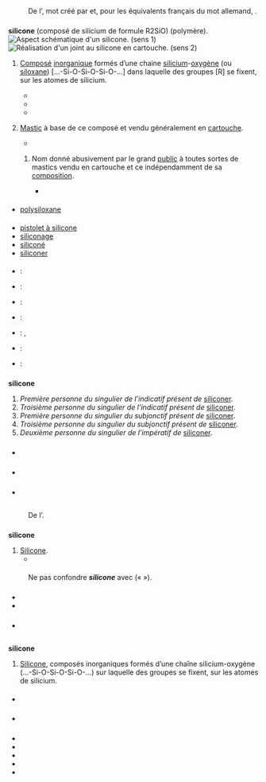 {{voir|siliconé}}

== {{langue|fr}} ==
=== {{S|étymologie}} ===
: {{date|lang=fr|1863}} De l’{{étyl|de|fr|mot=Silikon}}, mot créé par {{w|Friedrich Wöhler}} {{source|''Sur les combinaisons du silicium avec l’oxygène et l’hydrogène'' ds ''Ann. chim. et phys.'', t. 69, page 224}} et, pour les équivalents français du mot allemand, {{composé de|silicium|-one|lang=fr}}.

=== {{S|nom|fr}} ===
{{fr-rég|si.li.kon}}
'''silicone''' {{pron|si.li.kon|fr}} {{f}} (composé de silicium de formule R2SiO) {{m}} (polymère).
[[File:Silicone resin.svg|thumb|Aspect schématique d'un '''silicone'''. (sens 1)]]
[[File:Etanchéification de la bouche d'entrée des déchets et sortie du gaz.jpg|thumb|Réalisation d'un joint au silicone en cartouche. (sens 2)]]
# {{lexique|chimie|fr}} [[composé|Composé]] [[inorganique]] formés d’une chaine [[silicium]]-[[oxygène]] (ou [[siloxane]]) […-Si-O-Si-O-Si-O-…] dans laquelle des groupes [R] se fixent, sur les atomes de silicium.
#* {{exemple | lang=fr
 | Avec ou sans couvercles, en petits cubes ou en forme de cœur, de fleur ou de licorne, les bacs à glaçons sont bien souvent proposés en '''silicone''' ou en plastique.
 | source=Katia Cosse, ''50 règles d’or pour vivre sans plastique'', 2020, page 59}}
#* {{exemple | lang=fr
 | Ce n’est pas parce qu’on s’habille en L.A. Gear et qu’on s’injecte de la '''silicone''' qu’on est plus porté sur le crime que le reste de la population.
 | source=Kyra Davis, ''Sexe, meurtres et cappuccino'', Harlequin, 2007}}
#* {{exemple | lang=fr
 | Paul supputa à l’homme une petite bistouquette quand, au spectacle d’un pénis imposant sans rien devoir à l’adjonction de la '''silicone''', le flambard exposa : « Il vaut mieux un petite courageuse qu’une grosse fainéante ! »
 | source=Alain Babanini, ''Le Collecteur des quotidiens'', [[à compte d’auteur]] (Lulu.com), p.10}}
# {{par extension|fr}} [[mastic|Mastic]] à base de ce composé et vendu généralement en [[cartouche]].
#* {{exemple | lang=fr
 | Un entretien régulier (plaques de cuisson, four, filtre de hotte, robinetterie, baignoire et douche avec leurs joints '''silicone''', cuvette wc, tapis, carrelage, spots, portes, châssis...) conserve l'immeuble en meilleur état et vous.
 | source=Pierre Jammar , ''Tout savoir sur les dégâts locatifs'', Éd. Édipro, 2014}}
## {{par extension|fr}} Nom donné abusivement par le grand [[public#fr-nom-2|public]] à toutes sortes de mastics vendu en cartouche et ce indépendamment de sa [[composition]].
##* {{exemple | lang=fr
 | La cellule est souvent constituée de panneaux modulaires en acier inoxydable dont l'étanchéité est assurée par joints au '''silicone'''.
 | source= Camille Knockaert, ''Le fumage du poisson'', Éd. Ifremer, 2002}}

==== {{S|synonymes}} ====
* [[polysiloxane]]


==== {{S|dérivés}} ====
* [[pistolet à silicone]]
* [[siliconage]]
* [[siliconé]]
* [[siliconer]]

==== {{S|traductions}} ====
{{trad-début|Composé inorganique|1}}
* {{T|de}} : {{trad+|de|Silikon|n}}
* {{T|en}} : {{trad+|en|silicone}}
* {{T|hr}} : {{trad+|hr|silikon}}
* {{T|it}} : {{trad+|it|silicone|m}}
* {{T|ja}} : {{trad-|ja|シリコーン|tr=shirikōn}}, {{trad+|ja|シリコン|tr=shirikon}}
* {{T|se}} : {{trad|se|silikona}}
* {{T|cs}} : {{trad-|cs|silikon|m}}
{{trad-fin}}

=== {{S|verbe|fr|flexion}} ===
{{fr-verbe-flexion|siliconer|ind.p.1s=oui|ind.p.3s=oui|sub.p.1s=oui|sub.p.3s=oui|imp.p.2s=oui}}
'''silicone''' {{pron|si.li.kon|fr}}
# ''Première personne du singulier de l’indicatif présent de'' [[siliconer]].
# ''Troisième personne du singulier de l’indicatif présent de'' [[siliconer]].
# ''Première personne du singulier du subjonctif présent de'' [[siliconer]].
# ''Troisième personne du singulier du subjonctif présent de'' [[siliconer]].
# ''Deuxième personne du singulier de l’impératif de'' [[siliconer]].

=== {{S|prononciation}} ===
* {{écouter|lang=fr|France (Lyon)||audio=LL-Q150 (fra)-Lyokoï-silicone.wav}}

=== {{S|anagrammes}} ===
{{voir anagrammes|fr}}

=== {{S|voir aussi}} ===
* {{Wikipédia}}

=== {{S|références}} ===
* {{R:TLFi}}

== {{langue|en}} ==
=== {{S|étymologie}} ===
: {{date|lang=en}} De l’{{étyl|de|en|mot=Silikon}}.

=== {{S|nom|en}} ===
{{en-nom-rég|ˈsɪl.ɪ.ˌkəʊn}}
'''silicone''' {{pron|ˈsɪl.ɪ.ˌkəʊn|en}}
# [[silicone#fr|Silicone]].
#* {{exemple|lang=en}}

==== {{S|notes}} ====
: Ne pas confondre '''''silicone''''' avec ''{{lien|silicon|en}}'' (« {{lien|silicium}} »).

=== {{S|prononciation}} ===
* {{écouter|lang=en|Royaume-Uni (Sud de l'Angleterre)||audio=LL-Q1860 (eng)-Vealhurl-silicone.wav}}
* {{écouter|Texas (États-Unis)||lang=en|audio=LL-Q1860 (eng)-Wodencafe-silicone.wav}}

=== {{S|voir aussi}} ===
* {{Wikipédia|lang=en}}

== {{langue|it}} ==

=== {{S|étymologie}} ===
: {{ébauche-étym|it}}

=== {{S|adjectif|it}} ===
{{it-flexion|si.li.ˈko.n}}
'''silicone''' {{pron|si.li.ˈko.ne|it}} {{m}}
# {{lexique|chimie|it}} [[#fr|Silicone]], composés inorganiques formés d’une chaîne silicium-oxygène (…-Si-O-Si-O-Si-O-…) sur laquelle des groupes se fixent, sur les atomes de silicium.

==== {{S|dérivés}} ====
* {{lien|siliconare|it|sens=siliconer}}

=== {{S|anagrammes}} ===
{{voir anagrammes|it}}

=== {{S|voir aussi}} ===
* {{WP|lang=it}}

=== {{S|références}} ===
* {{R:ALDO}}
* {{R:De Mauro}}
* {{R:Olivetti}}
* {{R:SDAS}}
* {{R:Treccani}}
